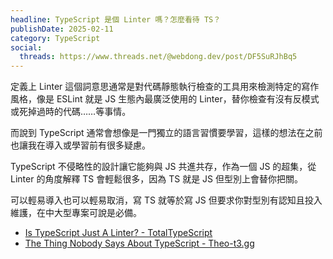 ```yaml
---
headline: TypeScript 是個 Linter 嗎？怎麼看待 TS？
publishDate: 2025-02-11
category: TypeScript
social:
  threads: https://www.threads.net/@webdong.dev/post/DF5SuRJhBq5
---
```


定義上 Linter 這個詞意思通常是對代碼靜態執行檢查的工具用來檢測特定的寫作風格，像是 ESLint 就是 JS 生態內最廣泛使用的 Linter，替你檢查有沒有反模式或死掉過時的代碼……等事情。

而說到 TypeScript 通常會想像是一門獨立的語言習慣要學習，這樣的想法在之前也讓我在導入或學習前有很多疑慮。

TypeScript 不侵略性的設計讓它能夠與 JS 共進共存，作為一個 JS 的超集，從 Linter 的角度解釋 TS 會輕鬆很多，因為 TS 就是 JS 但型別上會替你把關。

可以輕易導入也可以輕易取消，寫 TS 就等於寫 JS 但要求你對型別有認知且投入維護，在中大型專案可說是必備。

- [Is TypeScript Just A Linter? - TotalTypeScript](https://www.totaltypescript.com/is-typescript-just-a-linter)
- [The Thing Nobody Says About TypeScript - Theo-t3.gg](https://www.youtube.com/watch?v=cEMSGF6hGmg)
